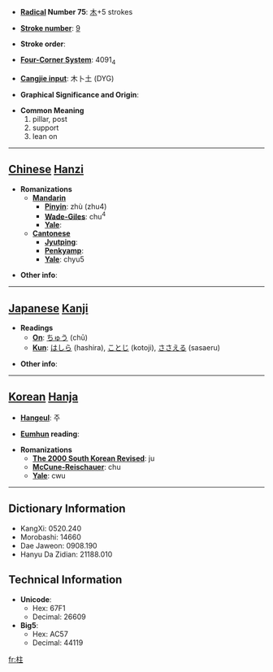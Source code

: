 * '''[[Wiktionary:Chinese radical index| Radical]] Number 75''': [[Wiktionary:Chinese radical index 木|木]]+5 strokes

* '''[[Wiktionary:Chinese total strokes index|Stroke number]]''': [[Wiktionary:Chinese total strokes index 9|9]]

* '''Stroke order''': 

* '''[[Wiktionary:Chinese four corner index|Four-Corner System]]''': 4091<sub>4</sub>

* '''[[Wiktionary:Chinese Cangjie index|Cangjie input]]''': 木卜土 (DYG)

* '''Graphical Significance and Origin''': 

* '''Common Meaning'''
*#pillar, post
*# support
*# lean on


----

== [[Chinese]] [[Hanzi]] ==

* '''Romanizations'''
** '''[[Mandarin]]'''
*** '''[[Pinyin]]''': zhù (zhu4)
*** '''[[Wade-Giles]]''': chu<sup>4</sup>
*** '''[[Yale]]''': 
** '''[[Cantonese]]'''
*** '''[[Jyutping]]''':
*** '''[[Penkyamp]]''': 
*** '''[[Yale]]''': chyu5

* '''Other info''': 

----

== [[Japanese]] [[Kanji]] ==

* '''Readings'''
** '''[[On]]''': [[ちゅう]] (chū)
** '''[[Kun]]''': [[はしら]] (hashira), [[ことじ]] (kotoji), [[ささえる]] (sasaeru)

* '''Other info''':  

----

== [[Korean]] [[Hanja]] ==

* '''[[Hangeul]]''': 주

* '''[[Eumhun]] reading''': 

* '''Romanizations'''
** '''[[The 2000 South Korean Revised Romanization|The 2000 South Korean Revised]]''': ju
** '''[[McCune-Reischauer]]''': chu
** '''[[Yale]]''': cwu

----

== Dictionary Information ==

* KangXi: 0520.240
* Morobashi: 14660
* Dae Jaweon: 0908.190
* Hanyu Da Zidian: 21188.010

== Technical Information ==

* '''Unicode''':
** Hex: 67F1
** Decimal: 26609
* '''Big5''':
** Hex: AC57
** Decimal: 44119

[[fr:柱]]